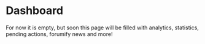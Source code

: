 
# Dashboard

<Alert severity="info">
	For now it is empty, but soon this page will be filled with analytics, statistics, pending actions, forumify news and more!
</Alert>
